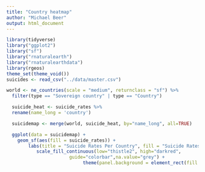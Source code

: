```yaml
---
title: "Country heatmap"
author: "Michael Beer"
output: html_document
---
```


```r
library(tidyverse)
library("ggplot2")
library("sf")
library("rnaturalearth")
library("rnaturalearthdata")
library(rgeos)
theme_set(theme_void())
suicides <- read_csv("../data/master.csv")
```

```r
world <- ne_countries(scale = "medium", returnclass = "sf") %>%
  filter(type == "Sovereign country" | type == "Country")
```

```r
  suicide_heat <- suicide_rates %>%
  rename(name_long = 'country')
```

```r
  suicidemap <- merge(world, suicide_heat, by="name_long", all=TRUE)
```

```r
  ggplot(data = suicidemap) +
    geom_sf(aes(fill = suicide_rates)) +
        labs(title = "Suicide Rates Per Country", fill = "Suicide Rates Per \n 100k People") +
           scale_fill_continuous(low="thistle2", high="darkred", 
                       guide="colorbar",na.value="grey") +
                            theme(panel.background = element_rect(fill = "ivory", color = "black"))
```